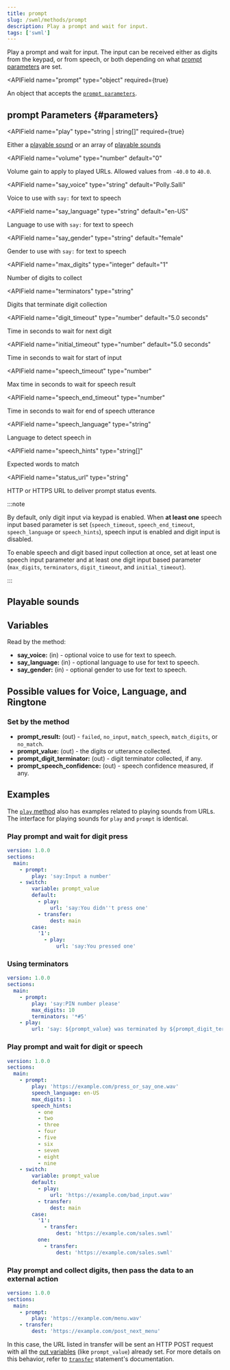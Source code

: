 ```yaml
---
title: prompt
slug: /swml/methods/prompt
description: Play a prompt and wait for input.
tags: ['swml']
---
```



Play a prompt and wait for input. The input can be received either as digits from the keypad, or from speech, or both depending on
what [prompt parameters](#parameters) are set.


<APIField
  name="prompt"
  type="object"
  required={true}
>
  An object that accepts the [`prompt parameters`](#parameters).
</APIField>



## **prompt Parameters** {#parameters}

<APIField
  name="play"
  type="string | string[]"
  required={true}
>
  Either a [playable sound](#playable-sounds) or an array of [playable sounds](#playable-sounds)
</APIField>

<APIField
  name="volume"
  type="number"
  default="0"
>
  Volume gain to apply to played URLs. Allowed values from `-40.0` to `40.0`.
</APIField>

<APIField
  name="say_voice"
  type="string"
  default="Polly.Salli"
>
  Voice to use with `say:` for text to speech
</APIField>

<APIField
  name="say_language"
  type="string"
  default="en-US"
>
  Language to use with `say:` for text to speech
</APIField>

<APIField
  name="say_gender"
  type="string"
  default="female"
>
  Gender to use with `say:` for text to speech
</APIField>

<APIField
  name="max_digits"
  type="integer"
  default="1"
>
  Number of digits to collect
</APIField>

<APIField
  name="terminators"
  type="string"
>
  Digits that terminate digit collection
</APIField>

<APIField
  name="digit_timeout"
  type="number"
  default="5.0 seconds"
>
  Time in seconds to wait for next digit
</APIField>

<APIField
  name="initial_timeout"
  type="number"
  default="5.0 seconds"
>
  Time in seconds to wait for start of input
</APIField>

<APIField
  name="speech_timeout"
  type="number"
>
  Max time in seconds to wait for speech result
</APIField>

<APIField
  name="speech_end_timeout"
  type="number"
>
  Time in seconds to wait for end of speech utterance
</APIField>

<APIField
  name="speech_language"
  type="string"
>
  Language to detect speech in
</APIField>

<APIField
  name="speech_hints"
  type="string[]"
>
  Expected words to match
</APIField>

<APIField
  name="status_url"
  type="string"
>
  HTTP or HTTPS URL to deliver prompt status events.
</APIField>

:::note

By default, only digit input via keypad is enabled. When **at least one** speech input based parameter
is set (`speech_timeout`, `speech_end_timeout`, `speech_language` or `speech_hints`), speech input is
enabled and digit input is disabled.

To enable speech and digit based input collection at once, set at least one speech input parameter
and at least one digit input based parameter (`max_digits`, `terminators`, `digit_timeout`, and `initial_timeout`).

:::

## **Playable sounds**


<PlayableSounds />

## **Variables**

Read by the method:

- **say_voice:** (in) - optional voice to use for text to speech.
- **say_language:** (in) - optional language to use for text to speech.
- **say_gender:** (in) - optional gender to use for text to speech.

## **Possible values for Voice, Language, and Ringtone**


<VoiceTable />

### Set by the method

- **prompt_result:** (out) - `failed`, `no_input`, `match_speech`, `match_digits`, or `no_match`.
- **prompt_value:** (out) - the digits or utterance collected.
- **prompt_digit_terminator:** (out) - digit terminator collected, if any.
- **prompt_speech_confidence:** (out) - speech confidence measured, if any.

## **Examples**

The [`play` method](./play.mdx) also has examples related to playing sounds from URLs. The
interface for playing sounds for `play` and `prompt` is identical.

### Play prompt and wait for digit press

```yaml andJson
version: 1.0.0
sections:
  main:
    - prompt:
        play: 'say:Input a number'
    - switch:
        variable: prompt_value
        default:
          - play:
              url: 'say:You didn''t press one'
          - transfer:
              dest: main
        case:
          '1':
            - play:
                url: 'say:You pressed one'
```

### Using terminators

```yaml andJson
version: 1.0.0
sections:
  main:
    - prompt:
        play: 'say:PIN number please'
        max_digits: 10
        terminators: '*#5'
    - play:
        url: 'say: ${prompt_value} was terminated by ${prompt_digit_terminator}'
```

### Play prompt and wait for digit or speech

```yaml andJson
version: 1.0.0
sections:
  main:
    - prompt:
        play: 'https://example.com/press_or_say_one.wav'
        speech_language: en-US
        max_digits: 1
        speech_hints:
          - one
          - two
          - three
          - four
          - five
          - six
          - seven
          - eight
          - nine
    - switch:
        variable: prompt_value
        default:
          - play:
              url: 'https://example.com/bad_input.wav'
          - transfer:
              dest: main
        case:
          '1':
            - transfer:
                dest: 'https://example.com/sales.swml'
          one:
            - transfer:
                dest: 'https://example.com/sales.swml'
```

### Play prompt and collect digits, then pass the data to an external action

```yaml andJson
version: 1.0.0
sections:
  main:
    - prompt:
        play: 'https://example.com/menu.wav'
    - transfer:
        dest: 'https://example.com/post_next_menu'
```

In this case, the URL listed in transfer will be sent an HTTP POST request
with all the [out variables](#set-by-the-method) (like `prompt_value`) already set. For
more details on this behavior, refer to [`transfer`](/swml/methods/transfer)
statement's documentation.

